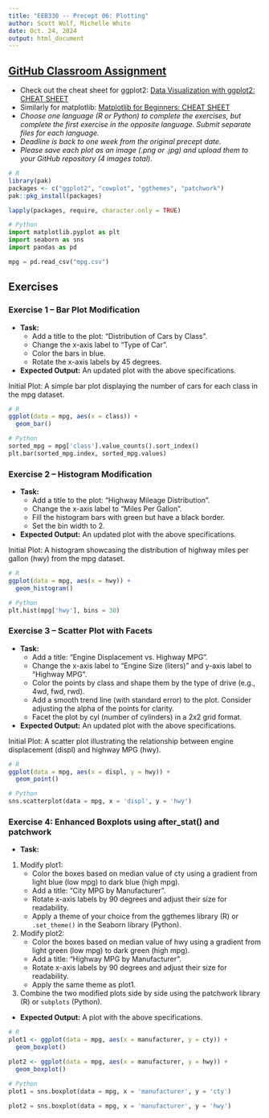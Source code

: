 ```yaml
---
title: "EEB330 -- Precept 06: Plotting"
author: Scott Wolf, Michelle White
date: Oct. 24, 2024
output: html_document
---
```


## [GitHub Classroom Assignment](https://classroom.github.com/a/kCg_EfG5)
- Check out the cheat sheet for ggplot2: [Data Visualization with ggplot2: CHEAT SHEET](https://rstudio.github.io/cheatsheets/html/data-visualization.html)
- Similarly for matplotlib: [Matplotlib for Beginners: CHEAT SHEET](https://matplotlib.org/cheatsheets/_images/handout-beginner.png)
- *Choose one language (R or Python) to complete the exercises, but complete the first exercise in the opposite language. Submit separate files for each language.*
- *Deadline is back to one week from the original precept date.*
- *Please save each plot as an image (.png or .jpg) and upload them to your GitHub repository (4 images total).*

```r
# R
library(pak)
packages <- c("ggplot2", "cowplot", "ggthemes", "patchwork")
pak::pkg_install(packages)

lapply(packages, require, character.only = TRUE)
```

```python
# Python
import matplotlib.pyplot as plt
import seaborn as sns
import pandas as pd

mpg = pd.read_csv("mpg.csv")
```

## Exercises

### Exercise 1 -- Bar Plot Modification

- **Task:**
   * Add a title to the plot: "Distribution of Cars by Class".
   * Change the x-axis label to "Type of Car".
   * Color the bars in blue.
   * Rotate the x-axis labels by 45 degrees.

- **Expected Output:** An updated plot with the above specifications.

Initial Plot: A simple bar plot displaying the number of cars for each class in the mpg dataset.
```r
# R
ggplot(data = mpg, aes(x = class)) +
  geom_bar()
```

```python
# Python
sorted_mpg = mpg['class'].value_counts().sort_index()
plt.bar(sorted_mpg.index, sorted_mpg.values)
```


### Exercise 2 -- Histogram Modification

- **Task:** 
  * Add a title to the plot: "Highway Mileage Distribution".
  * Change the x-axis label to "Miles Per Gallon".
  * Fill the histogram bars with green but have a black border.
  * Set the bin width to 2.

- **Expected Output:** An updated plot with the above specifications.

Initial Plot: A histogram showcasing the distribution of highway miles per gallon (hwy) from the mpg dataset.
```r
# R
ggplot(data = mpg, aes(x = hwy)) + 
  geom_histogram()
```

```python
# Python
plt.hist(mpg['hwy'], bins = 30)
```


### Exercise 3 -- Scatter Plot with Facets

- **Task:**
   * Add a title: "Engine Displacement vs. Highway MPG".
   * Change the x-axis label to "Engine Size (liters)" and y-axis label to "Highway MPG".
   * Color the points by class and shape them by the type of drive (e.g., 4wd, fwd, rwd).
   * Add a smooth trend line (with standard error) to the plot. Consider adjusting the alpha of the points for clarity.
   * Facet the plot by cyl (number of cylinders) in a 2x2 grid format.

- **Expected Output:** An updated plot with the above specifications.

Initial Plot: A scatter plot illustrating the relationship between engine displacement (displ) and highway MPG (hwy).
```r
# R
ggplot(data = mpg, aes(x = displ, y = hwy)) + 
  geom_point()
```

```python
# Python
sns.scatterplot(data = mpg, x = 'displ', y = 'hwy')
```

### Exercise 4: Enhanced Boxplots using after_stat() and patchwork

- **Task:** 
1. Modify plot1:
   * Color the boxes based on median value of cty using a gradient from light blue (low mpg) to dark blue (high mpg).
   * Add a title: "City MPG by Manufacturer".
   * Rotate x-axis labels by 90 degrees and adjust their size for readability.
   * Apply a theme of your choice from the ggthemes library (R) or `.set_theme()` in the Seaborn library (Python).

2. Modify plot2:
   * Color the boxes based on median value of hwy using a gradient from light green (low mpg) to dark green (high mpg).
   * Add a title: "Highway MPG by Manufacturer".
   * Rotate x-axis labels by 90 degrees and adjust their size for readability.
   * Apply the same theme as plot1.

3. Combine the two modified plots side by side using the patchwork library (R) or `subplots` (Python).

- **Expected Output:** A plot with the above specifications.

```r
# R
plot1 <- ggplot(data = mpg, aes(x = manufacturer, y = cty)) +
  geom_boxplot()

plot2 <- ggplot(data = mpg, aes(x = manufacturer, y = hwy)) +
  geom_boxplot()
```

```python
# Python
plot1 = sns.boxplot(data = mpg, x = 'manufacturer', y = 'cty')

plot2 = sns.boxplot(data = mpg, x = 'manufacturer', y = 'hwy')
```
